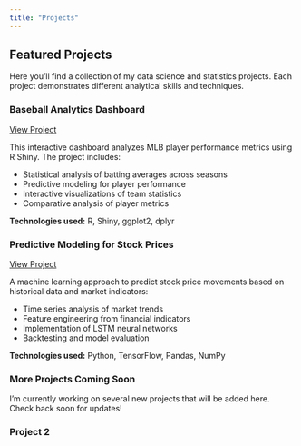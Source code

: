 ```yaml
---
title: "Projects"
---
```


## Featured Projects

Here you'll find a collection of my data science and statistics projects. Each project demonstrates different analytical skills and techniques.

### Baseball Analytics Dashboard

[View Project](/projects/project1.qmd)

This interactive dashboard analyzes MLB player performance metrics using R Shiny. The project includes:

-   Statistical analysis of batting averages across seasons
-   Predictive modeling for player performance
-   Interactive visualizations of team statistics
-   Comparative analysis of player metrics

**Technologies used:** R, Shiny, ggplot2, dplyr

### Predictive Modeling for Stock Prices

[View Project](#) <!-- Add actual link when available -->

A machine learning approach to predict stock price movements based on historical data and market indicators:

-   Time series analysis of market trends
-   Feature engineering from financial indicators
-   Implementation of LSTM neural networks
-   Backtesting and model evaluation

**Technologies used:** Python, TensorFlow, Pandas, NumPy

### More Projects Coming Soon

I'm currently working on several new projects that will be added here. Check back soon for updates!

### Project 2

